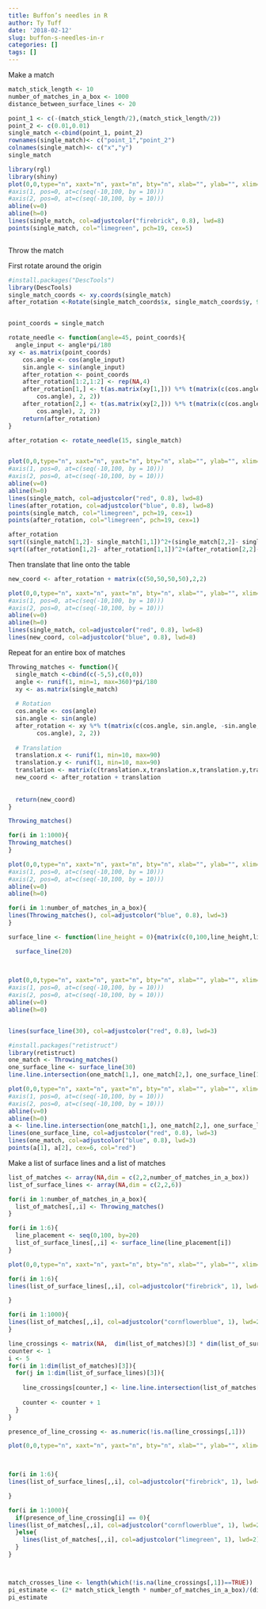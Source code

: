 ```yaml
---
title: Buffon’s needles in R
author: Ty Tuff
date: '2018-02-12'
slug: buffon-s-needles-in-r
categories: []
tags: []
---
```




Make a match
```r
match_stick_length <- 10
number_of_matches_in_a_box <- 1000
distance_between_surface_lines <- 20

point_1 <- c(-(match_stick_length/2),(match_stick_length/2))
point_2 <- c(0.01,0.01)
single_match <-cbind(point_1, point_2)
rownames(single_match)<- c("point_1","point_2")
colnames(single_match)<- c("x","y")
single_match
```

```r
library(rgl)
library(shiny)
plot(0,0,type="n", xaxt="n", yaxt="n", bty="n", xlab="", ylab="", xlim=c(-10,10), ylim=c(-10,10))
#axis(1, pos=0, at=c(seq(-10,100, by = 10)))
#axis(2, pos=0, at=c(seq(-10,100, by = 10)))
abline(v=0)
abline(h=0)
lines(single_match, col=adjustcolor("firebrick", 0.8), lwd=8)
points(single_match, col="limegreen", pch=19, cex=5)



```

Throw the match

First rotate around the origin

```r
#install.packages("DescTools")
library(DescTools)
single_match_coords <- xy.coords(single_match)
after_rotation <-Rotate(single_match_coords$x, single_match_coords$y, 90*pi/180)


point_coords = single_match

rotate_needle <- function(angle=45, point_coords){
  angle_input <- angle*pi/180
xy <- as.matrix(point_coords)
    cos.angle <- cos(angle_input)
    sin.angle <- sin(angle_input)
    after_rotation <- point_coords
    after_rotation[1:2,1:2] <- rep(NA,4)
    after_rotation[1,] <- t(as.matrix(xy[1,])) %*% t(matrix(c(cos.angle, sin.angle, -sin.angle, 
        cos.angle), 2, 2))
    after_rotation[2,] <- t(as.matrix(xy[2,])) %*% t(matrix(c(cos.angle, sin.angle, -sin.angle, 
        cos.angle), 2, 2))
    return(after_rotation)
}

after_rotation <- rotate_needle(15, single_match)



```





```r
plot(0,0,type="n", xaxt="n", yaxt="n", bty="n", xlab="", ylab="", xlim=c(-10,10), ylim=c(-10,10))
#axis(1, pos=0, at=c(seq(-10,100, by = 10)))
#axis(2, pos=0, at=c(seq(-10,100, by = 10)))
abline(v=0)
abline(h=0)
lines(single_match, col=adjustcolor("red", 0.8), lwd=8)
lines(after_rotation, col=adjustcolor("blue", 0.8), lwd=8)
points(single_match, col="limegreen", pch=19, cex=1)
points(after_rotation, col="limegreen", pch=19, cex=1)
```

```r
after_rotation
sqrt((single_match[1,2]- single_match[1,1])^2+(single_match[2,2]- single_match[2,1])^2)
sqrt((after_rotation[1,2]- after_rotation[1,1])^2+(after_rotation[2,2]- after_rotation[2,1])^2)
```




Then translate that line onto the table

```r

new_coord <- after_rotation + matrix(c(50,50,50,50),2,2)

```


```r
plot(0,0,type="n", xaxt="n", yaxt="n", bty="n", xlab="", ylab="", xlim=c(-10,100), ylim=c(-10,100))
#axis(1, pos=0, at=c(seq(-10,100, by = 10)))
#axis(2, pos=0, at=c(seq(-10,100, by = 10)))
abline(v=0)
abline(h=0)
lines(single_match, col=adjustcolor("red", 0.8), lwd=8)
lines(new_coord, col=adjustcolor("blue", 0.8), lwd=8)

```


Repeat for an entire box of matches

```r
Throwing_matches <- function(){
  single_match <-cbind(c(-5,5),c(0,0))
  angle <- runif(1, min=1, max=360)*pi/180
  xy <- as.matrix(single_match)
  
  # Rotation
  cos.angle <- cos(angle)
  sin.angle <- sin(angle)
  after_rotation <- xy %*% t(matrix(c(cos.angle, sin.angle, -sin.angle, 
        cos.angle), 2, 2))
  
  # Translation
  translation.x <- runif(1, min=10, max=90)
  translation.y <- runif(1, min=10, max=90)
  translation <- matrix(c(translation.x,translation.x,translation.y,translation.y), 2, 2)
  new_coord <- after_rotation + translation
  
  
  return(new_coord)   
}

Throwing_matches()
```

```r
for(i in 1:1000){
Throwing_matches()
}
```


```r
plot(0,0,type="n", xaxt="n", yaxt="n", bty="n", xlab="", ylab="", xlim=c(-10,110), ylim=c(-10,110))
#axis(1, pos=0, at=c(seq(-10,100, by = 10)))
#axis(2, pos=0, at=c(seq(-10,100, by = 10)))
abline(v=0)
abline(h=0)

for(i in 1:number_of_matches_in_a_box){
lines(Throwing_matches(), col=adjustcolor("blue", 0.8), lwd=3)
}

```


```r

surface_line <- function(line_height = 0){matrix(c(0,100,line_height,line_height), 2, 2, byrow=FALSE)}

  surface_line(20)
  
 
```

```r
plot(0,0,type="n", xaxt="n", yaxt="n", bty="n", xlab="", ylab="", xlim=c(-10,110), ylim=c(-10,110))
#axis(1, pos=0, at=c(seq(-10,100, by = 10)))
#axis(2, pos=0, at=c(seq(-10,100, by = 10)))
abline(v=0)
abline(h=0)


lines(surface_line(30), col=adjustcolor("red", 0.8), lwd=3)

```



```r
#install.packages("retistruct")
library(retistruct)
one_match <- Throwing_matches()
one_surface_line <- surface_line(30)
line.line.intersection(one_match[1,], one_match[2,], one_surface_line[1,], one_surface_line[2,], interior.only = TRUE)

```


```r
plot(0,0,type="n", xaxt="n", yaxt="n", bty="n", xlab="", ylab="", xlim=c(-10,110), ylim=c(-10,110))
#axis(1, pos=0, at=c(seq(-10,100, by = 10)))
#axis(2, pos=0, at=c(seq(-10,100, by = 10)))
abline(v=0)
abline(h=0)
a <- line.line.intersection(one_match[1,], one_match[2,], one_surface_line[1,], one_surface_line[2,], interior.only = TRUE)
lines(one_surface_line, col=adjustcolor("red", 0.8), lwd=3)
lines(one_match, col=adjustcolor("blue", 0.8), lwd=3)
points(a[1], a[2], cex=6, col="red")

```




Make a list of surface lines and a list of matches

```r

list_of_matches <- array(NA,dim = c(2,2,number_of_matches_in_a_box))
list_of_surface_lines <- array(NA,dim = c(2,2,6))

for(i in 1:number_of_matches_in_a_box){
  list_of_matches[,,i] <- Throwing_matches()
}

for(i in 1:6){
  line_placement <- seq(0,100, by=20)
  list_of_surface_lines[,,i] <- surface_line(line_placement[i])
}

```

```r
plot(0,0,type="n", xaxt="n", yaxt="n", bty="n", xlab="", ylab="", xlim=c(-10,110), ylim=c(-10,110))

for(i in 1:6){
lines(list_of_surface_lines[,,i], col=adjustcolor("firebrick", 1), lwd=3)

}

for(i in 1:1000){
lines(list_of_matches[,,i], col=adjustcolor("cornflowerblue", 1), lwd=2)
}

```



```r
line_crossings <- matrix(NA,  dim(list_of_matches)[3] * dim(list_of_surface_lines)[3], 2)
counter <- 1
i <- 5
for(i in 1:dim(list_of_matches)[3]){
  for(j in 1:dim(list_of_surface_lines)[3]){
    
    line_crossings[counter,] <- line.line.intersection(list_of_matches[1,,i], list_of_matches[2,,i], list_of_surface_lines[1,,j], list_of_surface_lines[2,,j], interior.only = TRUE)
    
    counter <- counter + 1
  }
}

presence_of_line_crossing <- as.numeric(!is.na(line_crossings[,1]))

```

```r
plot(0,0,type="n", xaxt="n", yaxt="n", bty="n", xlab="", ylab="", xlim=c(-10,110), ylim=c(-10,110))

 

for(i in 1:6){
lines(list_of_surface_lines[,,i], col=adjustcolor("firebrick", 1), lwd=3)

}

for(i in 1:1000){
  if(presence_of_line_crossing[i] == 0){
lines(list_of_matches[,,i], col=adjustcolor("cornflowerblue", 1), lwd=2)
  }else{
    lines(list_of_matches[,,i], col=adjustcolor("limegreen", 1), lwd=2)
  }
}




```



```r

match_crosses_line <- length(which(!is.na(line_crossings[,1])==TRUE))
pi_estimate <- (2* match_stick_length * number_of_matches_in_a_box)/(distance_between_surface_lines * match_crosses_line)
pi_estimate
```

